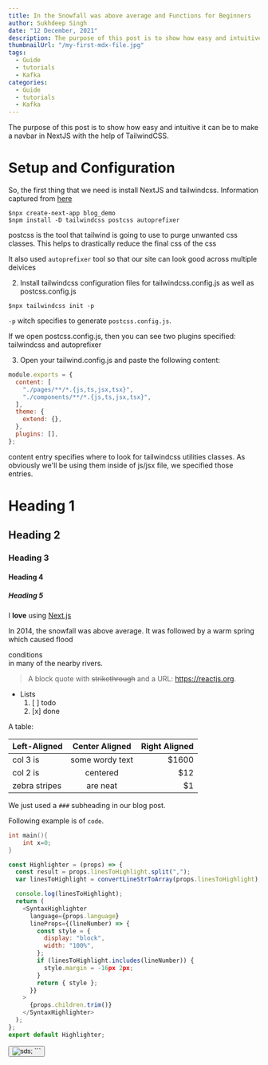 ```yaml
---
title: In the Snowfall was above average and Functions for Beginners
author: Sukhdeep Singh
date: "12 December, 2021"
description: The purpose of this post is to show how easy and intuitive it can be to make a navbar in NextJS with the help of TailwindCSS.
thumbnailUrl: "/my-first-mdx-file.jpg"
tags:
  - Guide
  - tutorials
  - Kafka
categories:
  - Guide
  - tutorials
  - Kafka
---
```


The purpose of this post is to show how easy and intuitive it can be to make a navbar in NextJS with the help of TailwindCSS.

# Setup and Configuration

So, the first thing that we need is install NextJS and tailwindcss. Information captured from [here](https://tailwindcss.com/docs/guides/nextjs)

```shell
$npx create-next-app blog_demo
$npm install -D tailwindcss postcss autoprefixer
```

postcss is the tool that tailwind is going to use to purge unwanted css classes. This helps to drastically reduce the final css of the css

It also used `autoprefixer` tool so that our site can look good across multiple deivices

2. Install tailwindcss configuration files for tailwindcss.config.js as well as postcss.config.js

```shell
$npx tailwindcss init -p
```

`-p` witch specifies to generate `postcss.config.js`.

If we open postcss.config.js, then you can see two plugins specified: tailwindcss and autoprefixer

3. Open your tailwind.config.js and paste the following content:

```js
module.exports = {
  content: [
    "./pages/**/*.{js,ts,jsx,tsx}",
    "./components/**/*.{js,ts,jsx,tsx}",
  ],
  theme: {
    extend: {},
  },
  plugins: [],
};
```

content entry specifies where to look for tailwindcss utilities classes. As obviously we'll be using them inside of js/jsx file, we specified those entries.

# Heading 1

## Heading 2

### Heading 3

#### Heading 4

##### Heading 5

I **love** using [Next.js](https://nextjs.org/)

In 2014, the snowfall was above average.
It was followed by a warm spring which caused
flood <div className='underline inline'>conditions</div> in many of the nearby rivers.

> A block quote with ~~strikethrough~~ and a URL: https://reactjs.org.

- Lists
  1. [ ] todo
  2. [x] done

A table:

| Left-Aligned  | Center Aligned  | Right Aligned |
| :------------ | :-------------: | ------------: |
| col 3 is      | some wordy text |         $1600 |
| col 2 is      |    centered     |           $12 |
| zebra stripes |    are neat     |            $1 |

We just used a `###` subheading in our blog post.

Following example is of `code`.

```cpp filename="myfile.js" hl=2
int main(){
    int x=0;
}
```

```js filename="myfile.js" hl=2,5-8
const Highlighter = (props) => {
  const result = props.linesToHighlight.split(",");
  var linesToHighlight = convertLineStrToArray(props.linesToHighlight);

  console.log(linesToHighlight);
  return (
    <SyntaxHighlighter
      language={props.language}
      lineProps={(lineNumber) => {
        const style = {
          display: "block",
          width: "100%",
        };
        if (linesToHighlight.includes(lineNumber)) {
          style.margin = -16px 2px;
        }
        return { style };
      }}
    >
      {props.children.trim()}
    </SyntaxHighlighter>
  );
};
export default Highlighter;
```

<Button text={btn_text} />
<Image
  width={200}
  height={200}
  alt="sds"
  src="https://cdn.pixabay.com/photo/2022/01/18/03/16/deer-6946129_960_720.jpg"
/>; ```
